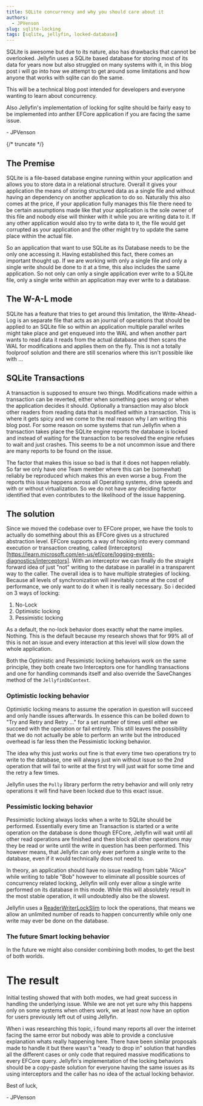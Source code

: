 ```yaml
---
title: SQLite concurrency and why you should care about it
authors:
  - JPVenson
slug: sqlite-locking
tags: [sqlite, jellyfin, locked-database]
---
```


SQLite is awesome but due to its nature, also has drawbacks that cannot be overlooked.
Jellyfin uses a SQLite based database for storing most of its data for years now but also struggled on many systems with it, in this blog post i will go into how we attempt to get around some limitations and how anyone that works with sqlite can do the same.

This will be a technical blog post intended for developers and everyone wanting to learn about concurrency.

Also Jellyfin's implementation of locking for sqlite should be fairly easy to be implemented into anther EFCore application if you are facing the same issue.

\- JPVenson

{/* truncate */}

## The Premise

SQLite is a file-based database engine running within your application and allows you to store data in a relational structure. 
Overall it gives your application the means of storing structured data as a single file and without having an dependency on another application to do so.
Naturally this also comes at the price, if your application fully manages this file there need to be certain assumptions made like that your application is the sole owner of this file and nobody else will thinker with it while you are writing data to it. If any other application would also try to write data to it, the file would get corrupted as your application and the other might try to update the same place within the actual file. 

So an application that want to use SQLite as its Database needs to be the only one accessing it. 
Having established this fact, there comes an important thought up. If we are working with only a single file and only a single write should be done to it at a time, this also includes the same application. So not only can only a single application ever write to a SQLite file, only a single write within an application may ever write to a database.

## The W-A-L mode

SQLite has a feature that tries to get around this limitation, the Write-Ahead-Log is an separate file that acts as an journal of operations that should be applied to an SQLite file so within an application multiple parallel writes might take place and get enqueued into the WAL and when another part wants to read data it reads from the actual database and then scans the WAL for modifications and applies them on the fly.
This is not a totally foolproof solution and there are still scenarios where this isn't possible like with ...

## SQLite Transactions

A transaction is supposed to ensure two things. Modifications made within a transaction can be reverted, either when something goes wrong or when the application decides it should. Optionally a transaction may also block other readers from reading data that is modified within a transaction.
This is where it gets spicy and we come to the real reason why I am writing this blog post. For some reason on some systems that run Jellyfin when a transaction takes place the SQLite engine reports the database is locked and instead of waiting for the transaction to be resolved the engine refuses to wait and just crashes. 
This seems to be a not uncommon issue and there are many reports to be found on the issue.

The factor that makes this issue so bad is that it does not happen reliably. So far we only have one Team member where this can be (somewhat) reliably be reproduced which makes this an even worse a bug. From the reports this issue happens across all Operating systems, drive speeds and with or without virtualization. So we do not have any deciding factor identified that even contributes to the likelihood of the issue happening.

## The solution

Since we moved the codebase over to EFCore proper, we have the tools to actually do something about this as EFCore gives us a structured abstraction level.
EFCore supports a way of hooking into every command execution or transaction creating, called (Interceptors)[https://learn.microsoft.com/en-us/ef/core/logging-events-diagnostics/interceptors].
With an interceptor we can finally do the straight forward idea of just "not" writing to the database in parallel in a transparent way to the caller. 
The overall idea is to have multiple strategies of locking. Because all levels of synchronization will inevitably come at the cost of performance, we only want to do it when it is really necessary.
So i decided on 3 ways of locking:

1. No-Lock
2. Optimistic locking
3. Pessimistic locking

As a default, the no-lock behavior does exactly what the name implies. Nothing. This is the default because my research shows that for 99% all of this is not an issue and every interaction at this level will slow down the whole application.

Both the Optimistic and Pessimistic locking behaviors work on the same principle, they both create two Interceptors one for handling transactions and one for handling commands itself and also override the SaveChanges method of the `JellyfinDbContext`.

### Optimistic locking behavior 

Optimistic locking means to assume the operation in question will succeed and only handle issues afterwards. In essence this can be boiled down to "Try and Retry and Retry ..." for a set number of times until either we succeed with the operation or fail entirely. 
This still leaves the possibility that we do not actually be able to perform an write but the introduced overhead is far less then the Pessimistic locking behavior.

The idea why this just works out fine is that every time two operations try to write to the database, one will always just win without issue so the 2nd operation that will fail to write at the first try will just wait for some time and the retry a few times.

Jellyfin uses the `Polly` library perform the retry behavior and will only retry operations it will find have been locked due to this exact issue.

### Pessimistic locking behavior

Pessimistic locking always locks when a write to SQLite should be performed. Essentially every time an Transaction is started or a write operation on the database is done though EFCore, Jellyfin will wait until all other read operations are finished and then block all other operations may they be read or write until the write in question has been performed.
This however means, that Jellyfin can only ever perform a single write to the database, even if it would technically does not need to. 

In theory, an application should have no issue reading from table "Alice" while writing to table "Bob" however to eliminate all possible sources of concurrency related locking, Jellyfin will only ever allow a single write performed on its database in this mode.
While this will absolutely result in the most stable operation, it will undoubtedly also be the slowest. 

Jellyfin uses a [ReaderWriterLockSlim](https://learn.microsoft.com/en-us/dotnet/fundamentals/runtime-libraries/system-threading-readerwriterlockslim) to lock the operations, that means we allow an unlimited number of reads to happen concurrently while only one write may ever be done on the database.

### The future Smart locking behavior

In the future we might also consider combining both modes, to get the best of both worlds. 


# The result

Initial testing showed that with both modes, we had great success in handling the underlying issue. While we are not yet sure why this happens only on some systems when others work, we at least now have an option for users previously left out of using Jellyfin.

When i was researching this topic, i found many reports all over the internet facing the same error but nobody was able to provide a conclusive explanation whats really happening here. 
There have been similar proposals made to handle it but there wasn't a "ready to drop in" solution that handles all the different cases or only code that required massive modifications to every EFCore query.
Jellyfin's implementation of the locking behaviors should be a copy-paste solution for everyone having the same issues as its using interceptors and the caller has no idea of the actual locking behavior.

Best of luck,

\- JPVenson